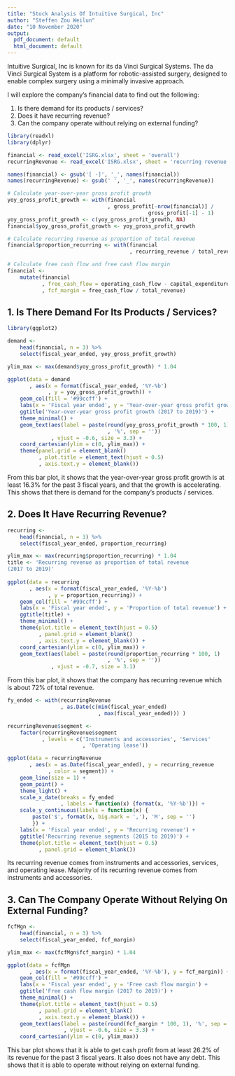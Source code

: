 ```yaml
---
title: "Stock Analysis Of Intuitive Surgical, Inc"
author: "Steffen Zou Weilun"
date: "10 November 2020"
output:
  pdf_document: default
  html_document: default
---
```


Intuitive Surgical, Inc is known for its da Vinci Surgical Systems. The da Vinci Surgical System is a platform for robotic-assisted surgery, designed to enable complex surgery using a minimally invasive approach. 

I will explore the company's financial data to find out the following:

1. Is there demand for its products / services?
2. Does it have recurring revenue?
3. Can the company operate without relying on external funding?

```r
library(readxl)
library(dplyr)

financial <- read_excel('ISRG.xlsx', sheet = 'overall')
recurringRevenue <- read_excel('ISRG.xlsx', sheet = 'recurring revenue')

names(financial) <- gsub('[ -]', '_', names(financial))
names(recurringRevenue) <- gsub(' ', '_', names(recurringRevenue))

# Calculate year-over-year gross profit growth
yoy_gross_profit_growth <- with(financial
                                , gross_profit[-nrow(financial)] / 
                                             gross_profit[-1] - 1)
yoy_gross_profit_growth <- c(yoy_gross_profit_growth, NA)
financial$yoy_gross_profit_growth <- yoy_gross_profit_growth

# Calculate recurring revenue as proportion of total revenue
financial$proportion_recurring <- with(financial
                                       , recurring_revenue / total_revenue)

# Calculate free cash flow and free cash flow margin
financial <- 
    mutate(financial
           , free_cash_flow = operating_cash_flow - capital_expenditure
           , fcf_margin = free_cash_flow / total_revenue)
```


## 1. Is There Demand For Its Products / Services?

```r
library(ggplot2)

demand <- 
    head(financial, n = 3) %>%
    select(fiscal_year_ended, yoy_gross_profit_growth)

ylim_max <- max(demand$yoy_gross_profit_growth) * 1.04

ggplot(data = demand
       , aes(x = format(fiscal_year_ended, '%Y-%b')
             , y = yoy_gross_profit_growth)) +
    geom_col(fill = '#99ccff') +
    labs(x = 'Fiscal year ended', y = 'Year-over-year gross profit growth') +
    ggtitle('Year-over-year gross profit growth (2017 to 2019)') +
    theme_minimal() +
    geom_text(aes(label = paste(round(yoy_gross_profit_growth * 100, 1)
                                , '%', sep = ''))
              , vjust = -0.6, size = 3.3) +
    coord_cartesian(ylim = c(0, ylim_max)) +
    theme(panel.grid = element_blank()
          , plot.title = element_text(hjust = 0.5)
          , axis.text.y = element_blank())
```

From this bar plot, it shows that the year-over-year gross profit growth is at least 16.3% for the past 3 fiscal years, and that the growth is accelerating. This shows that there is demand for the company's products / services.


## 2. Does It Have Recurring Revenue?

```r
recurring <-
    head(financial, n = 3) %>%
    select(fiscal_year_ended, proportion_recurring)

ylim_max <- max(recurring$proportion_recurring) * 1.04
title <- 'Recurring revenue as proportion of total revenue 
(2017 to 2019)'
    
ggplot(data = recurring
       , aes(x = format(fiscal_year_ended, '%Y-%b')
             , y = proportion_recurring)) +
    geom_col(fill = '#99ccff') +
    labs(x = 'Fiscal year ended', y = 'Proportion of total revenue') +
    ggtitle(title) +
    theme_minimal() +
    theme(plot.title = element_text(hjust = 0.5)
          , panel.grid = element_blank()
          , axis.text.y = element_blank()) +
    coord_cartesian(ylim = c(0, ylim_max)) +
    geom_text(aes(label = paste(round(proportion_recurring * 100, 1)
                                , '%', sep = ''))
              , vjust = -0.7, size = 3.1)
```

From this bar plot, it shows that the company has recurring revenue which is about 72% of total revenue.

```r
fy_ended <- with(recurringRevenue
                 , as.Date(c(min(fiscal_year_ended)
                             , max(fiscal_year_ended))) )

recurringRevenue$segment <- 
    factor(recurringRevenue$segment
           , levels = c('Instruments and accessories', 'Services'
                        , 'Operating lease'))

ggplot(data = recurringRevenue
       , aes(x = as.Date(fiscal_year_ended), y = recurring_revenue
             , color = segment)) +
    geom_line(size = 1) +
    geom_point() +
    theme_light() +
    scale_x_date(breaks = fy_ended
                 , labels = function(x) {format(x, '%Y-%b')}) +
    scale_y_continuous(labels = function(x) {
        paste('$', format(x, big.mark = ','), 'M', sep = '')
        }) +
    labs(x = 'Fiscal year ended', y = 'Recurring revenue') +
    ggtitle('Recurring revenue segments (2015 to 2019)') +
    theme(plot.title = element_text(hjust = 0.5)
          , panel.grid = element_blank())
```

Its recurring revenue comes from instruments and accessories, services, and operating lease. Majority of its recurring revenue comes from instruments and accessories.


## 3. Can The Company Operate Without Relying On External Funding?

```r
fcfMgn <- 
    head(financial, n = 3) %>%
    select(fiscal_year_ended, fcf_margin)

ylim_max <- max(fcfMgn$fcf_margin) * 1.04

ggplot(data = fcfMgn
       , aes(x = format(fiscal_year_ended, '%Y-%b'), y = fcf_margin)) +
    geom_col(fill = '#99ccff') +
    labs(x = 'Fiscal year ended', y = 'Free cash flow margin') +
    ggtitle('Free cash flow margin (2017 to 2019)') +
    theme_minimal() +
    theme(plot.title = element_text(hjust = 0.5)
          , panel.grid = element_blank()
          , axis.text.y = element_blank()) +
    geom_text(aes(label = paste(round(fcf_margin * 100, 1), '%', sep = ''))
                  , vjust = -0.6, size = 3.3) +
    coord_cartesian(ylim = c(0, ylim_max))
```

This bar plot shows that it is able to get cash profit from at least 26.2% of its revenue for the past 3 fiscal years. It also does not have any debt. This shows that it is able to operate without relying on external funding.
